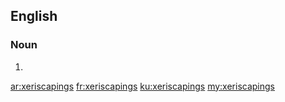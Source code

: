 ==English==

===Noun===
{{head|en|noun plural form}}

# {{plural of|xeriscaping|lang=en}}

[[ar:xeriscapings]]
[[fr:xeriscapings]]
[[ku:xeriscapings]]
[[my:xeriscapings]]